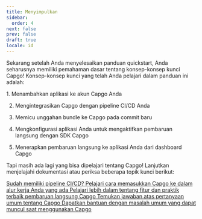 ```yaml
---
title: Menyimpulkan
sidebar:
  order: 4
next: false
prev: false
draft: true
locale: id
---
```



Sekarang setelah Anda menyelesaikan panduan quickstart, Anda seharusnya memiliki pemahaman dasar tentang konsep-konsep kunci Capgo! Konsep-konsep kunci yang telah Anda pelajari dalam panduan ini adalah:

<Steps>
1. Menambahkan aplikasi ke akun Capgo Anda

2. Mengintegrasikan Capgo dengan pipeline CI/CD Anda

3. Memicu unggahan bundle ke Capgo pada commit baru

4. Mengkonfigurasi aplikasi Anda untuk mengaktifkan pembaruan langsung dengan SDK Capgo

5. Menerapkan pembaruan langsung ke aplikasi Anda dari dashboard Capgo
</Steps>

Tapi masih ada lagi yang bisa dipelajari tentang Capgo! Lanjutkan menjelajahi dokumentasi atau periksa beberapa topik kunci berikut:

<CardGrid stagger>
  <a href="/docs/getting-started/cicd-integration/">
    <Card title="Integrasi CI/CD" icon="gitlab">
      Sudah memiliki pipeline CI/CD? Pelajari cara memasukkan Capgo ke dalam alur kerja Anda yang ada
    </Card>
  </a>

  <a href="/docs/live-updates/">
    <Card title="Pembaruan Langsung" icon="cloud-download">
      Pelajari lebih dalam tentang fitur dan praktik terbaik pembaruan langsung Capgo
    </Card>
  </a>

  <a href="/docs/faq/">  
    <Card title="FAQ" icon="open-book">
      Temukan jawaban atas pertanyaan umum tentang Capgo
    </Card>
  </a>

  <a href="/docs/getting-started/troubleshooting/">
    <Card title="Pemecahan Masalah" icon="error">
      Dapatkan bantuan dengan masalah umum yang dapat muncul saat menggunakan Capgo
    </Card>
  </a>
</CardGrid>